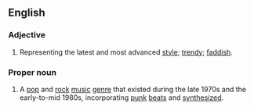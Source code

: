 ==English==
===Adjective===
{{en-adj|pos=[[new]] [[wave]]}}
# Representing the latest and most advanced [[style]]; [[trendy]]; [[faddish]].

===Proper noun===
{{wikipedia|New Wave music}}
{{en-proper noun|sg=[[new]] [[wave]]}}
# A  [[pop]] and [[rock]] [[music]] [[genre]] that existed during the late 1970s and the early-to-mid 1980s, incorporating [[punk]] [[beat]]s and [[synthesize]]d.